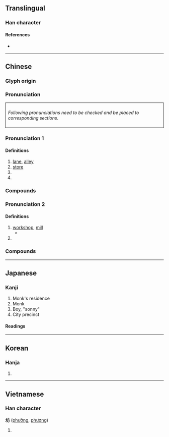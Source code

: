 {{character info/new}}
==Translingual==
{{stroke order|strokes=7}}
===Han character===
{{Han char|rn=32|rad=土|as=04|sn=7|four=40127|canj=GYHS|ids=⿰土方}}

====References====
* {{Han ref|kx=0225.070|dkj=04924|dj=0459.270|hdz=10427.010|uh=574A|ud=22346|bh=A77B|bd=42875}}

----

==Chinese==
{{rfc|zh}}
{{zh-forms}}

===Glyph origin===
{{Han etym}}

===Pronunciation===
<div style="border-style:solid;border-width:1px;border-color=#000000;padding:8px;">
''Following pronunciations need to be checked and be placed to corresponding sections.''
{{zh-pron
|mn=hong/qz,xm,zz:hóng/hng
|mn_note=hong/hóng - literary; hng - vernacular
|cat=
}}</div>
{{zh-attn-split}}

===Pronunciation 1===
{{zh-pron
|m=坊
|c=fong1
|mc=2
|oc=n,1
|cat=
}}

====Definitions====
{{zh-hanzi}}

# [[lane]], [[alley]]
# [[store]]
# {{w|paifang}}
# {{surname|lang=zh}}

===Compounds===
{{zh-der|坊間|街坊|牌坊|茶坊|街坊鄰里|街坊四鄰|坊間傳言}}

===Pronunciation 2===
{{zh-pron
|m=fáng
|c=fong4
|mc=1
|oc=y,2
|cat=
}}

====Definitions====
{{zh-hanzi}}

# [[workshop]], [[mill]]
#* {{zh-x|牛 巷 坊|Cow alley '''workshop'''.|ref=Modern [[toponym]] in [[Shenzhen]]'s Huaqiangbei district.}}
# {{zh-alt-form|防|tr=-}}

===Compounds===
{{zh-der|磨坊|茶坊|磨坊主|烘焙坊|槽坊|碾坊|廊坊|濰坊}}

----

==Japanese==
{{ja-see-also|-坊}}

===Kanji===
{{ja-kanji|grade=c|rs=土04}}

# Monk's residence
# Monk
# Boy, "sonny"
# City precinct

====Readings====
{{ja-readings
|goon=ぼう<ばう
|kanon=ほう<はう
|kanyoon=ぼっ
|kun=
}}

{{attn|ja|kun also まち, へや, てら?}}

----

==Korean==

===Hanja===
{{ko-hanja|hangeul=[[방]]|rv=bang|mr=pang}}

# {{defn|lang=ko|sort=土04}}

----

==Vietnamese==

===Han character===
'''坊''' ([[phường]], [[phương]])

# {{han tu form of|[[phường]]|ward}}